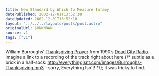 ```yaml
---
title: New Standard by Which to Measure Infamy
datePublished: 2002-12-01T13:52:18
dateUpdated: 2002-12-01T13:52:18
layout: "../../../layouts/posts/post.astro"
originalUrl: $UNKNOWN
source: v1
tags: ["v1"]
---
```


William Burroughs&#8217; [Thanksgiving Prayer][1] from 1990&#8217;s [Dead City Radio][2]. Imagine a link to a recording of the track right about here {/* subtle as a brick in a half-sock: http://everythingisnt.com/images/Burroughs-Thanksgiving.mp3  - sorry, Everything Isn't! */}; it was tricky to find.

[1]: http://www.inter-zone.org/thanks.html "Inter-Zone.org: William Burroughs' Thanksgiving Prayer"
[2]: http://www.amazon.co.uk/exec/obidos/ASIN/B000001FYF/ohsky "Amazon.co.uk: William Burroughs' Dead City Radio"
